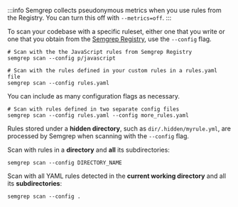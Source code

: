:::info
Semgrep collects pseudonymous metrics when you use rules from the Registry. You can turn this off with `--metrics=off`.
:::

To scan your codebase with a specific ruleset, either one that you write or one that you obtain from the [<i class="fas fa-external-link fa-xs"></i> Semgrep Registry](https://semgrep.dev/explore), use the `--config` flag.

```console
# Scan with the the JavaScript rules from Semgrep Registry
semgrep scan --config p/javascript
```


```console
# Scan with the rules defined in your custom rules in a rules.yaml file
semgrep scan --config rules.yaml
```

You can include as many configuration flags as necessary.

```console
# Scan with rules defined in two separate config files
semgrep scan --config rules.yaml --config more_rules.yaml
```

Rules stored under a **hidden directory**, such as `dir/.hidden/myrule.yml`, are processed by Semgrep when scanning with the `--config` flag.

Scan with rules in a **directory** and **all** its subdirectories:

```console
semgrep scan --config DIRECTORY_NAME
```

Scan with all YAML rules detected in the **current working directory** and all its **subdirectories**:
```console
semgrep scan --config .
```
